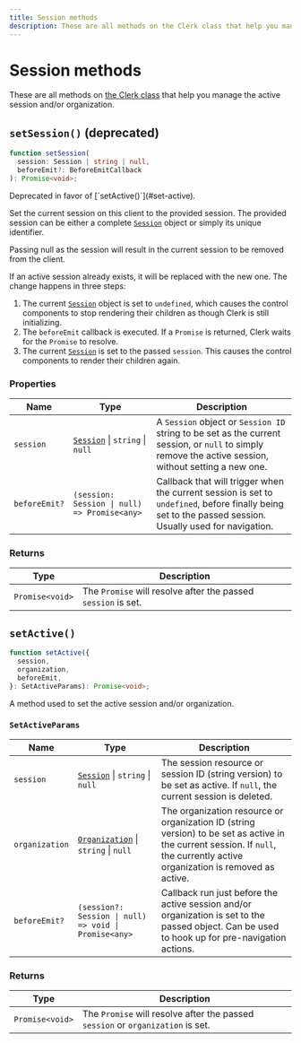 ```yaml
---
title: Session methods
description: These are all methods on the Clerk class that help you manage the active session and/or organization.
---
```


# Session methods

These are all methods on [the Clerk class](/docs/references/javascript/clerk/clerk) that help you manage the active session and/or organization.

## `setSession()` (deprecated)

```typescript
function setSession(
  session: Session | string | null,
  beforeEmit?: BeforeEmitCallback
): Promise<void>;
```

<Callout type="danger">
  Deprecated in favor of [`setActive()`](#set-active).
</Callout>

Set the current session on this client to the provided session. The provided session can be either a complete [`Session`][session-ref] object or simply its unique identifier.

Passing null as the session will result in the current session to be removed from the client.

If an active session already exists, it will be replaced with the new one. The change happens in three steps:

1. The current [`Session`][session-ref] object is set to `undefined`, which causes the control components to stop rendering their children as though Clerk is still initializing.
2. The `beforeEmit` callback is executed. If a `Promise` is returned, Clerk waits for the `Promise` to resolve.
3. The current [`Session`][session-ref] is set to the passed `session`. This causes the control components to render their children again.

### Properties


| Name | Type | Description |
| --- | --- | --- |
| `session` | [`Session`][session-ref] \| `string` \| `null` | A `Session` object or `Session ID` string to be set as the current session, or `null` to simply remove the active session, without setting a new one. |
| `beforeEmit?` | `(session: Session \| null) => Promise<any>` | Callback that will trigger when the current session is set to `undefined`, before finally being set to the passed session. Usually used for navigation. |

### Returns

| Type | Description |
| --- | --- |
| `Promise<void>` | The `Promise` will resolve after the passed `session` is set. |

## `setActive()`

```typescript
function setActive({
  session,
  organization,
  beforeEmit,
}: SetActiveParams): Promise<void>;
```

A method used to set the active session and/or organization.

### `SetActiveParams`

| Name | Type | Description |
| --- | --- | --- |
| `session` | [`Session`][session-ref] \| `string` \| `null` | The session resource or session ID (string version) to be set as active. If `null`, the current session is deleted. |
| `organization` | [`Organization`](/docs/references/javascript/organization/organization) \| `string` \| `null` | The organization resource or organization ID (string version) to be set as active in the current session. If `null`, the currently active organization is removed as active. |
| `beforeEmit?` | `(session?: Session \| null) => void \| Promise<any>` | Callback run just before the active session and/or organization is set to the passed object. Can be used to hook up for pre-navigation actions. |

### Returns

| Type | Description |
| --- | --- |
| `Promise<void>` | The `Promise` will resolve after the passed `session` or `organization` is set. |

[session-ref]: /docs/references/javascript/session